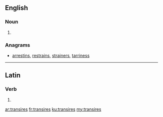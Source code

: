 ==English==

===Noun===
{{head|en}}

# {{plural of|transire}}

===Anagrams===
* [[arrestins#English|arrestins]], [[restrains#English|restrains]], [[strainers#English|strainers]], [[tarriness#English|tarriness]]

----

==Latin==

===Verb===
{{la-verb-form|trānsīrēs}}

# {{conjugation of|trānseō||2|s|imperf|act|sub|lang=la}}

[[ar:transires]]
[[fr:transires]]
[[ku:transires]]
[[my:transires]]